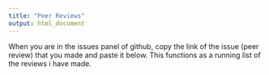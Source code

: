 ```yaml
---
title: "Peer Reviews"
output: html_document
---
```


When you are in the issues panel of github, copy the link of the issue (peer review) that you made and paste it below. This functions as a running list of the reviews i have made. 

